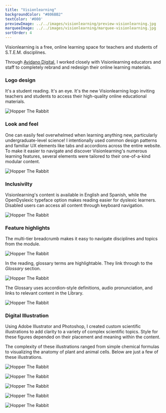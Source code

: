 ```yaml
---
title: "Visionlearning"
backgroundColor: "#806BB2"
textColor: '#000'
previewImage: ../../images/visionlearning/preview-visionlearning.jpg
marqueeImage: ../../images/visionlearning/marquee-visionlearning.jpg
sortOrder: 4
---
```


<IntroBlock>

Visionlearning is a free, online learning space for teachers and students of S.T.E.M. disciplines.

</IntroBlock>

<TextBlock>

Through [Avidano Digital](/portfolio/avidano-digital), I worked closely with Visionlearning educators and staff to completely rebrand and redesign their online learning materials.

</TextBlock>

<TextBlock>

### Logo design

It's a student reading. It's an eye. It's the new Visionlearning logo inviting teachers and students to access their high-quality online educational materials.

</TextBlock>

<FigureSingleBlock caption="The new Visionlearning logo">

![Hopper The Rabbit](../../images/logo-collection/visionlearning.jpg)
    
</FigureSingleBlock>

<TextBlock>

### Look and feel

One can easily feel overwhelmed when learning anything new, particularly undergraduate-level science! I intentionally used common design patterns and familiar UX elements like tabs and accordions across the entire website. To make it easier to navigate and discover Visionlearning's numerous learning features, several elements were tailored to their one-of-a-kind modular content.

</TextBlock>

<FigureSingleBlock>

![Hopper The Rabbit](../../images/visionlearning/grid-desktop-visionlearning.jpg)
    
</FigureSingleBlock>

<TextBlock>

### Inclusivilty

Visionlearning's content is available in English and Spanish, while the OpenDyslexic typeface option makes reading easier for dyslexic learners. Disabled users can access all content through keyboard navigation.

</TextBlock>

<FigureSingleBlock>

![Hopper The Rabbit](../../images/visionlearning/grid-mobile-visionlearning.jpg)
    
</FigureSingleBlock>

<TextBlock>

### Feature highlights

The multi-tier breadcrumb makes it easy to navigate disciplines and topics from the module.

</TextBlock>

<FigureSingleBlock>

![Hopper The Rabbit](../../images/visionlearning/project-tour-visionlearning-module-breadcrumb.jpg)
    
</FigureSingleBlock>

<TextBlock>

In the reading, glossary terms are highlightable. They link through to the *Glossary* section.

</TextBlock>

<FigureSingleBlock>

![Hopper The Rabbit](../../images/visionlearning/project-tour-visionlearning-glossary-terms.jpg)
    
</FigureSingleBlock>

<TextBlock>

The Glossary uses accordion-style definitions, audio pronunciation, and links to relevant content in the Library.

</TextBlock>

<FigureSingleBlock>

![Hopper The Rabbit](../../images/visionlearning/project-tour-visionlearning-glossary-definition.jpg)
    
</FigureSingleBlock>

<TextBlock>

### Digital Illustration

Using Adobe Illustrator and Photoshop, I created custom scientific illustrations to add clarity to a variety of complex scientific topics. Style for these figures depended on their placement and meaning within the content.

The complexity of these illustrations ranged from simple chemical formulas to visualizing the anatomy of plant and animal cells. Below are just a few of these illustrations.

</TextBlock>

<FigureSingleBlock caption="Illustrations created for 'Discovery and Structure of Cells'">

![Hopper The Rabbit](../../images/visionlearning/visionlearning-illustrations-cells.jpg)
    
</FigureSingleBlock>

<FigureSingleBlock caption="Illustrations of scientific experiments were created using a cohesive style">

![Hopper The Rabbit](../../images/visionlearning/visionlearning-illustrations-experiments.jpg)
    
</FigureSingleBlock>

<FigureSingleBlock caption="RNA and DNA structural composition">

![Hopper The Rabbit](../../images/visionlearning/visionlearning-illustrations-rna-dna.jpg)
    
</FigureSingleBlock>

<FigureSingleBlock caption="Four levels of protein structure">

![Hopper The Rabbit](../../images/visionlearning/visionlearning-illustrations-protein-structure.jpg)
    
</FigureSingleBlock>

<FigureSingleBlock caption="The periodic table of elements">

![Hopper The Rabbit](../../images/visionlearning/visionlearning-illustrations-periodic-table.jpg)
    
</FigureSingleBlock>